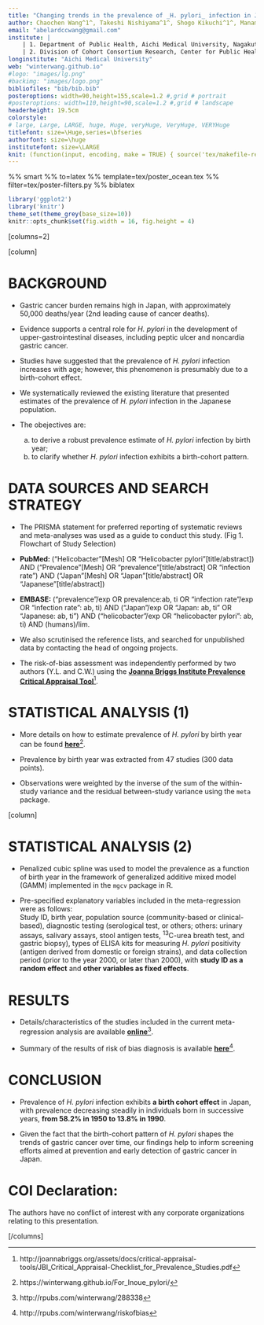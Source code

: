 ```yaml
---
title: "Changing trends in the prevalence of _H. pylori_ infection in Japan (1908-2003): a systematic review and meta-regression analysis of 170,572 individuals"
author: Chaochen Wang^1^, Takeshi Nishiyama^1^, Shogo Kikuchi^1^, Manami Inoue^2^,  Norie Sawada^2^, Shoichiro Tsugane^2^, Yingsong Lin^1^
email: "abelardccwang@gmail.com"
institute: | 
    | 1. Department of Public Health, Aichi Medical University, Nagakute, Aichi, Japan; 
    | 2. Division of Cohort Consortium Research, Center for Public Health Sciences, National Cancer Center, Tokyo, Japan
longinstitute: "Aichi Medical University"
web: "winterwang.github.io"
#logo: "images/lg.png"
#backimg: "images/logo.png"
bibliofiles: "bib/bib.bib"
posteroptions: width=90,height=155,scale=1.2 #,grid # portrait
#posteroptions: width=110,height=90,scale=1.2 #,grid # landscape
headerheight: 19.5cm
colorstyle:
# large, Large, LARGE, huge, Huge, veryHuge, VeryHuge, VERYHuge
titlefont: size=\Huge,series=\bfseries
authorfont: size=\huge
institutefont: size=\LARGE
knit: (function(input, encoding, make = TRUE) { source('tex/makefile-renderer.R', local = TRUE) })
---
```


%% smart
%% to=latex
%% template=tex/poster_ocean.tex
%% filter=tex/poster-filters.py
%% biblatex

```r
library('ggplot2')
library('knitr')
theme_set(theme_grey(base_size=10))
knitr::opts_chunk$set(fig.width = 16, fig.height = 4)
```

[columns=2]

[column]

# BACKGROUND

-  Gastric cancer burden remains high in Japan, with approximately 50,000 deaths/year (2nd leading cause of cancer deaths).

-  Evidence supports a central role for _H. pylori_ in the development of upper-gastrointestinal diseases, including peptic ulcer and noncardia gastric cancer.

-  Studies have suggested that the prevalence of _H. pylori_ infection increases with age; however, this phenomenon is presumably due to a birth-cohort effect.

-  We systematically reviewed the existing literature that presented estimates of the prevalence of _H. pylori_ infection in the Japanese population.

-  The obejectives are:  
   a) to derive a robust prevalence estimate of _H. pylori_ infection by birth year;   
   b) to clarify whether _H. pylori_ infection exhibits a birth-cohort pattern. 

<!--

- Standard abreviations \\eg and \\ie for \eg and \ie
- Units like \pps{900}
- **Highlights** and *highlights*

-->

# DATA SOURCES AND SEARCH STRATEGY

- The PRISMA statement for preferred reporting of systematic reviews and meta-analyses was used as a guide to conduct this study. (Fig 1. Flowchart of Study Selection) 

- **PubMed: ** ("Helicobacter"[Mesh] OR "Helicobacter pylori"[title/abstract]) AND ("Prevalence"[Mesh] OR "prevalence"[title/abstract] OR "infection rate") AND ("Japan"[Mesh] OR "Japan"[title/abstract] OR "Japanese"[title/abstract])

- **EMBASE: **  ("prevalence"/exp OR prevalence:ab, ti  OR "infection rate"/exp OR "infection rate": ab, ti) AND ("Japan"/exp OR "Japan: ab, ti" OR "Japanese: ab, ti") AND ("helicobacter"/exp OR "helicobacter pylori": ab, ti) AND (humans)/lim.

- We also scrutinised the reference lists, and searched for unpublished data by contacting the head of ongoing projects. 

- The risk-of-bias assessment was independently performed by two authors (Y.L. and C.W.) using the [**Joanna Briggs Institute Prevalence Critical Appraisal Tool**](http://joannabriggs.org/assets/docs/critical-appraisal-tools/JBI_Critical_Appraisal-Checklist_for_Prevalence_Studies.pdf)^[http://joannabriggs.org/assets/docs/critical-appraisal-tools/JBI_Critical_Appraisal-Checklist_for_Prevalence_Studies.pdf].

\center
\includegraphics[width=890pt]{images/Figure_1.png}

\caption{Figure 1. PRISMA Flowchart of Study Selection}

# STATISTICAL ANALYSIS (1)

- More details on how to estimate prevalence of _H. pylori_ by birth year can be found [**here**](https://winterwang.github.io/For_Inoue_pylori/)^[https://winterwang.github.io/For_Inoue_pylori/].

- Prevalence by birth year was extracted from 47 studies (300 data points).

- Observations were weighted by the inverse of the sum of the within-study variance and the residual between-study variance using the `meta` package.



[column]

# STATISTICAL ANALYSIS (2) 
- Penalized cubic spline was used to model the prevalence as a function of birth year in the framework of generalized additive mixed model (GAMM) implemented in the `mgcv` package in R. 

- Pre-specified explanatory variables included in the meta-regression were as follows:   
  Study ID, birth year, population source (community-based or clinical-based), diagnostic testing (serological test, or others; others: urinary assays, salivary assays, stool antigen tests, ^13^C-urea breath test, and gastric biopsy), types of ELISA kits for measuring _H. pylori_ positivity (antigen derived from domestic or foreign strains), and data collection period (prior to the year 2000, or later than 2000), with **study ID as a random effect** and **other variables as fixed effects**.



# RESULTS

- Details/characteristics of the studies included in the current meta-regression analysis are available [**online**](http://rpubs.com/winterwang/288338)^[http://rpubs.com/winterwang/288338].

- Summary of the results of risk of bias diagnosis is available [**here**](http://rpubs.com/winterwang/riskofbias)^[http://rpubs.com/winterwang/riskofbias].

\center
\caption{Figure 2: Multivariable adjusted prevalence of \textit{H. pylori} by birth year}
\includegraphics[width=1200pt]{images/Figure2Rev.png}





\begin{table}[]
\captionof{Table 1. Estimated prevalence of \textit{H. pylori} infection by birth year}
\small
\centering
%\caption{My caption}
%\label{my-label}
\begin{tabular}{p{10cm}p{10cm}p{8cm}p{8cm}}
\toprule
\textbf{Birth year} & \textbf{Prevalence} & \textbf{95\% Low} & \textbf{95\% High} \\ \midrule
1908                & 0.597               & 0.543             & 0.649              \\
1909                & 0.603               & 0.553             & 0.651              \\
1910	              & 0.609               & 0.563	            & 0.654  \\
...                 & ...              & ...            & ...             \\
1925                & 0.674               & 0.657             & 0.690               \\
1926                & 0.675               & 0.659             & 0.690               \\
\rowcolor[HTML]{FFCB2F} 
1927                & 0.675               & 0.660              & 0.690               \\
1928                & 0.675               & 0.660              & 0.688              \\
...              & ...              & ...            & ...             \\
1950                & 0.582               & 0.574             & 0.590               \\
...              & ...              & ...            & ...             \\
1990                & 0.138               & 0.121             & 0.157              \\
...              & ...              & ...            & ...             \\
1996                & 0.087               & 0.070              & 0.108              \\
1997                & 0.081               & 0.064             & 0.102              \\
\rowcolor[HTML]{FFC702} 
1998                & 0.076               & 0.058             & 0.098              \\
...              & ...              & ...            & ...             \\
2002                & 0.057               & 0.039             & 0.082              \\
2003                & 0.053               & 0.035             & 0.078              \\ \bottomrule
\end{tabular}
\end{table}

# CONCLUSION

- Prevalence of _H. pylori_ infection exhibits **a birth cohort effect** in Japan, with prevalence decreasing steadily in individuals born in successive years, **from 58.2% in 1950 to 13.8% in 1990**.  

- Given the fact that the birth-cohort pattern of _H. pylori_ shapes the trends of gastric cancer over time, our findings help to inform screening efforts aimed at prevention and early detection of gastric cancer in Japan.


<!--\vskip0.5cm

[/columns]


[columns=2]

[column]

-->

# COI Declaration:

The authors have no conflict of interest with any corporate organizations relating to this presentation.


<!--\vskip4.4cm-->

[/columns]

